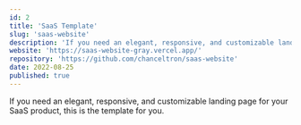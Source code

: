 ```yaml
---
id: 2
title: 'SaaS Template'
slug: 'saas-website'
description: 'If you need an elegant, responsive, and customizable landing page for your SaaS product, this is the template for you.'
website: 'https://saas-website-gray.vercel.app/'
repository: 'https://github.com/chanceltron/saas-website'
date: 2022-08-25
published: true
---
```


If you need an elegant, responsive, and customizable landing page for your SaaS product, this is the template for you.
